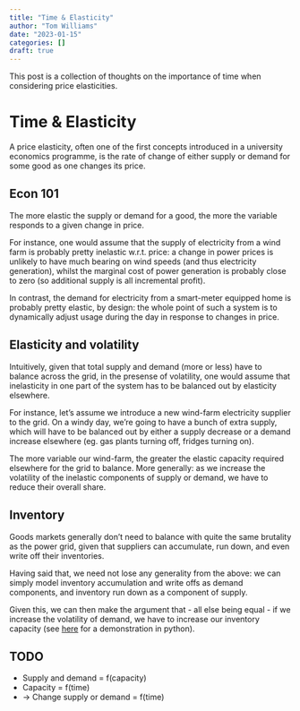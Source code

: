 ```yaml
---
title: "Time & Elasticity"
author: "Tom Williams"
date: "2023-01-15"
categories: []
draft: true
---
```


This post is a collection of thoughts on the importance of time when considering price elasticities.

# Time & Elasticity

A price elasticity, often one of the first concepts introduced in a university economics programme, is the rate of change of either supply or demand for some good as one changes its price.

## Econ 101

The more elastic the supply or demand for a good, the more the variable responds to a given change in price.

For instance, one would assume that the supply of electricity from a wind farm is probably pretty inelastic w.r.t. price: a change in power prices is unlikely to have much bearing on wind speeds (and thus electricity generation), whilst the marginal cost of power generation is probably close to zero (so additional supply is all incremental profit).

In contrast, the demand for electricity from a smart-meter equipped home is probably pretty elastic, by design: the whole point of such a system is to dynamically adjust usage during the day in response to changes in price.

## Elasticity and volatility

Intuitively, given that total supply and demand (more or less) have to balance across the grid, in the presense of volatility, one would assume that inelasticity in one part of the system has to be balanced out by elasticity elsewhere.

For instance, let's assume we introduce a new wind-farm electricity supplier to the grid. On a windy day, we're going to have a bunch of extra supply, which will have to be balanced out by either a supply decrease or a demand increase elsewhere (eg. gas plants turning off, fridges turning on).

The more variable our wind-farm, the greater the elastic capacity required elsewhere for the grid to balance. More generally: as we increase the volatility of the inelastic components of supply or demand, we have to reduce their overall share.

## Inventory

Goods markets generally don't need to balance with quite the same brutality as the power grid, given that suppliers can accumulate, run down, and even write off their inventories.

Having said that, we need not lose any generality from the above: we can simply model inventory accumulation and write offs as demand components, and inventory run down as a component of supply.

Given this, we can then make the argument that - all else being equal - if we increase the volatility of demand, we have to increase our inventory capacity (see [here](..\inventory-level-under-holding-costs\index.qmd) for a demonstration in python).

## TODO

- Supply and demand = f(capacity)
- Capacity = f(time)
- -> Change supply or demand = f(time)